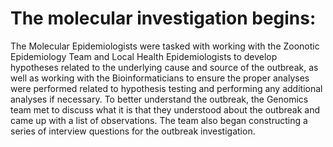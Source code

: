 # The molecular investigation begins:

The Molecular Epidemiologists were tasked with working with the Zoonotic Epidemiology Team and Local Health Epidemiologists to develop hypotheses related to the underlying cause and source of the outbreak, as well as working with the Bioinformaticians to ensure the proper analyses were performed related to hypothesis testing and performing any additional analyses if necessary. To better understand the outbreak, the Genomics team met to discuss what it is that they understood about the outbreak and came up with a list of observations. The team also began constructing a series of interview questions for the outbreak investigation.